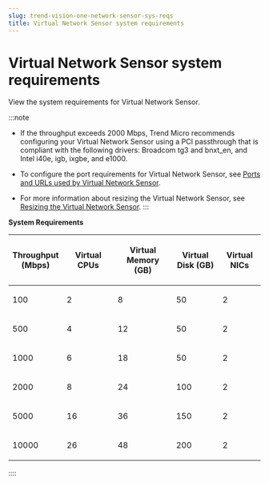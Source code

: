 ```yaml
---
slug: trend-vision-one-network-sensor-sys-reqs
title: Virtual Network Sensor system requirements
---
```

# Virtual Network Sensor system requirements

View the system requirements for Virtual Network Sensor.

:::note

- If the throughput exceeds 2000 Mbps, Trend Micro recommends configuring your Virtual Network Sensor using a PCI passthrough that is compliant with the following drivers: Broadcom tg3 and bnxt_en, and Intel i40e, igb, ixgbe, and e1000.

- To configure the port requirements for Virtual Network Sensor, see [Ports and URLs used by Virtual Network Sensor](ports-urls-used-network-sensor.mdx).

- For more information about resizing the Virtual Network Sensor, see [Resizing the Virtual Network Sensor](resize-vns.mdx).
:::

**System Requirements**

<table>
<colgroup>
<col style="width: 19%" />
<col style="width: 21%" />
<col style="width: 24%" />
<col style="width: 19%" />
<col style="width: 17%" />
</colgroup>
<thead>
<tr>
<th><p>Throughput (Mbps)</p></th>
<th><p>Virtual CPUs</p></th>
<th><p>Virtual Memory (GB)</p></th>
<th><p>Virtual Disk (GB)</p></th>
<th><p>Virtual NICs</p></th>
</tr>
</thead>
<tbody>
<tr>
<td><p>100</p></td>
<td><p>2</p></td>
<td><p>8</p></td>
<td><p>50</p></td>
<td><p>2</p></td>
</tr>
<tr>
<td><p>500</p></td>
<td><p>4</p></td>
<td><p>12</p></td>
<td><p>50</p></td>
<td><p>2</p></td>
</tr>
<tr>
<td><p>1000</p></td>
<td><p>6</p></td>
<td><p>18</p></td>
<td><p>50</p></td>
<td><p>2</p></td>
</tr>
<tr>
<td><p>2000</p></td>
<td><p>8</p></td>
<td><p>24</p></td>
<td><p>100</p></td>
<td><p>2</p></td>
</tr>
<tr>
<td><p>5000</p></td>
<td><p>16</p></td>
<td><p>36</p></td>
<td><p>150</p></td>
<td><p>2</p></td>
</tr>
<tr>
<td><p>10000</p></td>
<td><p>26</p></td>
<td><p>48</p></td>
<td><p>200</p></td>
<td><p>2</p></td>
</tr>
</tbody>
</table>
::::
